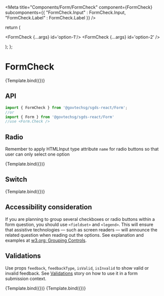 
<Meta
  title="Components/Form/FormCheck"
  component={FormCheck}
  subcomponents={{
    "FormCheck.Input" : FormCheck.Input,
    "FormCheck.Label" : FormCheck.Label
  }}
/>

  return (
    <Form>
      <FormCheck {...args} id='option-1'/>
      <FormCheck {...args} id='option-2' />
    </Form>
  );
};

# FormCheck

<Canvas>
  <Story
    name="Default - checkbox"
    args={{ label: 'Option Name' }}
  >
    {Template.bind({})}
  </Story>
</Canvas>

## API

```jsx
import { FormCheck } from '@govtechsg/sgds-react/Form'; 
//or 
import { Form } from '@govtechsg/sgds-react/Form'
//use <Form.Check />
```

<ArgsTable story="Default - checkbox" />

## Radio

Remember to apply HTMLInput type attribute `name` for radio buttons so that user can only select one option

<Canvas>
  <Story
    name="Default - radio"
    args={{ label: 'Option Name', type: 'radio', name: 'radio_checks' }}
  >
    {Template.bind({})}
  </Story>
</Canvas>

## Switch

<Canvas>
  <Story name="Default - switch" args={{ label: 'Option Name', type: 'switch' }}>
    {Template.bind({})}
  </Story>
</Canvas>

## Accessibility consideration

If you are planning to group several checkboxes or radio buttons within a form  question, you should use `<fieldset>` and `<legend>`. This will ensure that assistive technologies — such as screen readers — will announce the related question when reading out the options. See explanation and examples at [w3.org: Grouping Controls](https://www.w3.org/WAI/tutorials/forms/grouping/).

## Validations

Use props `feedback`, `feedbackType`, `isValid`, `isInvalid` to show valid or invalid feedback.
See [Validations](/docs/components-form-validations--native-html-5-form-validation) story on how to use it in a form submission context.

<Canvas>
  <Story
    name="Valid feedback"
    args={{
      label: 'Valid',
      ariaLabel: 'valid',
      isValid: true,
      feedbackType: 'valid',
      feedback: 'All is good!',
    }}
  >
    {Template.bind({})}
  </Story>
  <Story
    name="Invalid Feedback"
    args={{
      label: 'Invalid',
      ariaLabel: 'invalid',
      isInvalid: true,
      feedbackType: 'invalid',
      feedback: 'Uh Oh!',
    }}
  >
    {Template.bind({})}
  </Story>
</Canvas>
